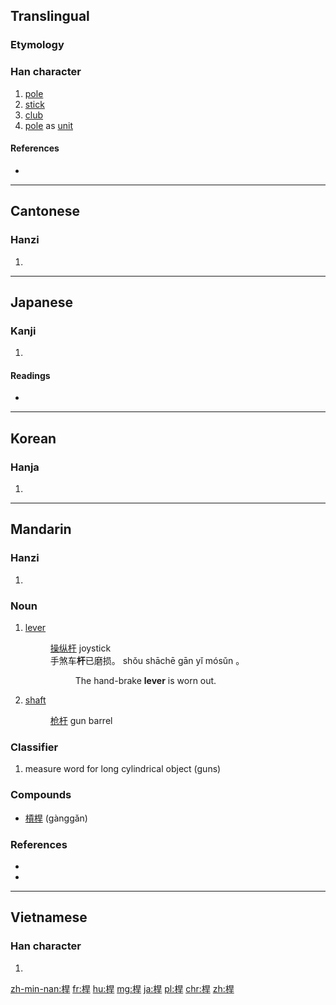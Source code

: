 {{also|杆}}
==Translingual==

===Etymology===
{{Han compound|木|旱|c1=s|c2=p|ls=psc}}

===Han character===
{{Han char|rn=75|rad=木|as=07|sn=11|four=46941|canj=DAMJ}}

# [[pole]]
# [[stick]]
# [[club]]
# [[pole]] as [[unit]]

====References====
* {{Han ref|kx=0527.230|dkj=14823|dj=0916.160|hdz=21213.020|uh=687F|ud=26751|bh=B1EC|bd=45548}}

----

==Cantonese==

===Hanzi===
{{yue-hanzi|jyut=[[gon1]], [[gon2]], [[gon3]]|y=gon1, gon2, gon3|sim=杆}}

# {{defn|lang=yue|sort=木07}}

----

==Japanese==

===Kanji===
{{ja-kanji|grade=|rs=木07}}

# {{defn|lang=ja|sort=木07}}

====Readings====
* {{ja-readings|on=[[かん]] (kan), [[がん]] (gan)|kun=[[てこ]] (teko), [[ぽうる]] (pouru)}}

----

==Korean==

===Hanja===
{{ko-hanja|hangeul=한|eumhun=|rv=han|mr=han|y=han}}

# {{defn|lang=ko|sort=木07}}

----

==Mandarin==

===Hanzi===
{{cmn-hanzi|sim=杆|pin=[[gǎn]] ([[gan3]])|wg=kan<sup>3</sup>}}

# {{defn|lang=cmn|sort=木07}}

===Noun===
{{cmn-noun|t|sim=杆|pin=gǎn|pint=gan3}}

# [[lever]]
#: [[操纵杆]] joystick
#: 手煞车'''杆'''已磨损。 shǒu shāchē gān yǐ mósǔn 。
#:: The hand-brake '''lever''' is worn out.
# [[shaft]]
#: [[枪杆]] gun barrel

===Classifier===
{{cmn-cls|t|sim=杆|pin=gǎn|pint=gan3}}

# measure word for long cylindrical object (guns)

===Compounds===
* [[槓桿]] (gànggǎn)

===References===
* {{cite web
| url = http://www.mdbg.net/chindict/chindict.php?page=worddict&wdrst=0&wdqb=桿
| title = 桿
| work = MDBG English to Chinese dictionary ( Based on CC-CEDICT )
| language = Mandarin/English
| accessdate = 2014-03-19}}
* {{cite web
| url = http://www.jukuu.com/index.php
| title = Jukuu
| work = Jukuu
| language = Mandarin/English
| accessdate = 2014-03-19}}
----

==Vietnamese==

===Han character===
{{vi-hantu|[[cán]]|rs=木07}}

# {{defn|lang=vi|sort=木07}}

[[zh-min-nan:桿]]
[[fr:桿]]
[[hu:桿]]
[[mg:桿]]
[[ja:桿]]
[[pl:桿]]
[[chr:桿]]
[[zh:桿]]
